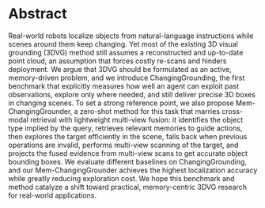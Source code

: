 # Abstract

Real-world robots localize objects from natural-language instructions while scenes around them keep changing. Yet most of the existing 3D visual grounding (3DVG) method still assumes a reconstructed and up-to-date point cloud, an assumption that forces costly re-scans and hinders deployment. We argue that 3DVG should be formulated as an active, memory-driven problem, and we introduce ChangingGrounding, the first benchmark that explicitly measures how well an agent can exploit past observations, explore only where needed, and still deliver precise 3D boxes in changing scenes. To set a strong reference point, we also propose Mem-ChangingGrounder, a zero-shot method for this task that marries cross-modal retrieval with lightweight multi-view fusion: it identifies the object type implied by the query, retrieves relevant memories to guide actions, then explores the target efficiently in the scene, falls back when previous operations are invalid, performs multi-view scanning of the target, and projects the fused evidence from multi-view scans to get accurate object bounding boxes. We evaluate different baselines on ChangingGrounding, and our Mem-ChangingGrounder achieves the highest localization accuracy while greatly reducing exploration cost. We hope this benchmark and method catalyze a shift toward practical, memory-centric 3DVG research for real-world applications.
